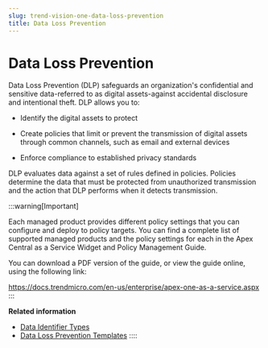 ```yaml
---
slug: trend-vision-one-data-loss-prevention
title: Data Loss Prevention
---
```

# Data Loss Prevention

Data Loss Prevention (DLP) safeguards an organization's confidential and sensitive data-referred to as digital assets-against accidental disclosure and intentional theft. DLP allows you to:

- Identify the digital assets to protect

- Create policies that limit or prevent the transmission of digital assets through common channels, such as email and external devices

- Enforce compliance to established privacy standards

DLP evaluates data against a set of rules defined in policies. Policies determine the data that must be protected from unauthorized transmission and the action that DLP performs when it detects transmission.

:::warning[Important]

Each managed product provides different policy settings that you can configure and deploy to policy targets. You can find a complete list of supported managed products and the policy settings for each in the Apex Central as a Service Widget and Policy Management Guide.

You can download a PDF version of the guide, or view the guide online, using the following link:

<https://docs.trendmicro.com/en-us/enterprise/apex-one-as-a-service.aspx>
:::

**Related information**

- [Data Identifier Types](dlp-data-identifier-types.mdx)
- [Data Loss Prevention Templates](data-loss-prevention-templates.mdx)
::::
